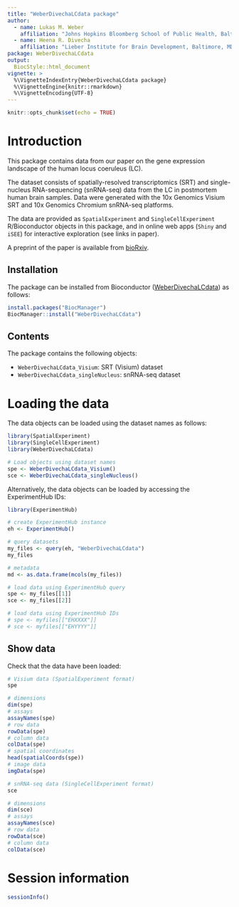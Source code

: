 ```yaml
---
title: "WeberDivechaLCdata package"
author: 
  - name: Lukas M. Weber
    affiliation: "Johns Hopkins Bloomberg School of Public Health, Baltimore, MD, USA"
  - name: Heena R. Divecha
    affiliation: "Lieber Institute for Brain Development, Baltimore, MD, USA"
package: WeberDivechaLCdata
output: 
  BiocStyle::html_document
vignette: >
  %\VignetteIndexEntry{WeberDivechaLCdata package}
  %\VignetteEngine{knitr::rmarkdown}
  %\VignetteEncoding{UTF-8}
---
```


```r
knitr::opts_chunk$set(echo = TRUE)
```


# Introduction

This package contains data from our paper on the gene expression landscape of the human locus coeruleus (LC).

The dataset consists of spatially-resolved transcriptomics (SRT) and single-nucleus RNA-sequencing (snRNA-seq) data from the LC in postmortem human brain samples. Data were generated with the 10x Genomics Visium SRT and 10x Genomics Chromium snRNA-seq platforms.

The data are provided as `SpatialExperiment` and `SingleCellExperiment` R/Bioconductor objects in this package, and in online web apps (`Shiny` and `iSEE`) for interactive exploration (see links in paper).

A preprint of the paper is available from [bioRxiv](https://www.biorxiv.org/content/10.1101/2022.10.28.514241v1).


## Installation

The package can be installed from Bioconductor ([WeberDivechaLCdata](https://bioconductor.org/packages/WeberDivechaLCdata)) as follows:

```r
install.packages("BiocManager")
BiocManager::install("WeberDivechaLCdata")
```


## Contents

The package contains the following objects:

- `WeberDivechaLCdata_Visium`: SRT (Visium) dataset
- `WeberDivechaLCdata_singleNucleus`: snRNA-seq dataset


# Loading the data

The data objects can be loaded using the dataset names as follows:

```r
library(SpatialExperiment)
library(SingleCellExperiment)
library(WeberDivechaLCdata)
```

```r
# Load objects using dataset names
spe <- WeberDivechaLCdata_Visium()
sce <- WeberDivechaLCdata_singleNucleus()
```


Alternatively, the data objects can be loaded by accessing the ExperimentHub 
IDs:

```r
library(ExperimentHub)
```

```r
# create ExperimentHub instance
eh <- ExperimentHub()

# query datasets
my_files <- query(eh, "WeberDivechaLCdata")
my_files

# metadata
md <- as.data.frame(mcols(my_files))
```

```r
# load data using ExperimentHub query
spe <- my_files[[1]]
sce <- my_files[[2]]
```

```r
# load data using ExperimentHub IDs
# spe <- myfiles[["EHXXXX"]]
# sce <- myfiles[["EHYYYY"]]
```


## Show data

Check that the data have been loaded:

```r
# Visium data (SpatialExperiment format)
spe

# dimensions
dim(spe)
# assays
assayNames(spe)
# row data
rowData(spe)
# column data
colData(spe)
# spatial coordinates
head(spatialCoords(spe))
# image data
imgData(spe)
```


```r
# snRNA-seq data (SingleCellExperiment format)
sce

# dimensions
dim(sce)
# assays
assayNames(sce)
# row data
rowData(sce)
# column data
colData(sce)
```


# Session information

```r
sessionInfo()
```

